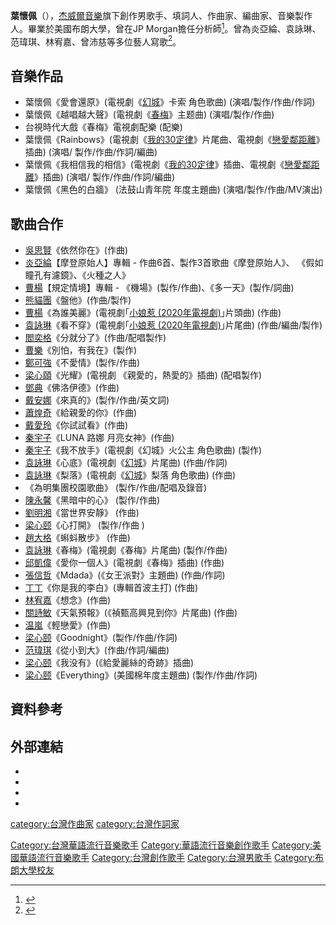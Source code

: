 {{藝人
| 姓名 = 葉懷佩
| 類型 = 男歌手
| 英文名 = Andrew Yeh
| 出生地點 = {{US}}
| 職業 = [[歌手|歌手]]、[[填詞人|填詞人]]、[[作曲家|作曲家]]、[[編曲家|編曲家]]、[[音樂製作人|音樂製作人]]
| 語言 = [[英語|英語]]、[[華語|華語]]
| 音樂類型 = [[華語流行音樂|華語流行音樂]]
| 演奏樂器 = [[吉他|吉他]]、[[鋼琴|鋼琴]]
| 代表作 = 《越唱越大聲》
| 活躍年代 = 2010年至今
| 唱片公司 =  [[杰威爾音樂|杰威爾音樂]]
| 經紀公司 =  [[杰威爾音樂|杰威爾音樂]]
| 網站 = [http://www.jvrmusic.com.tw/ www.jvrmusic.com.tw] 
}}
'''葉懷佩'''（{{lang-en|Andrew Yeh}}），[[杰威爾音樂|杰威爾音樂]]旗下創作男歌手、填詞人、作曲家、編曲家、音樂製作人。畢業於美國布朗大學，曾在JP Morgan擔任分析師<ref>{{cite news |author1=張詠淇 |title=放棄百萬年薪　周杰倫師弟葉懷佩闖歌壇 |url= https://www.mirrormedia.mg/story/20170407ent010 |accessdate=2021-02-22 |work=鏡周刊 |date=2017-04-08}}</ref>。曾為炎亞綸、袁詠琳、范瑋琪、林宥嘉、曾沛慈等多位藝人寫歌<ref>{{cite news |author1=尤嬿妮 |title=炎亞綸三年前熬過低潮！自詡為未出道男團揪友組「陽台男孩」 |url= https://www.chinatimes.com/realtimenews/20201207003165-260404?chdtv |accessdate=2021-02-22 |work=中時 |date=2020-12-07}}</ref>。

== 音樂作品 ==
*葉懷佩《愛會還原》(電視劇《[[幻城|幻城]]》卡索 角色歌曲) (演唱/製作/作曲/作詞) 
*葉懷佩《越唱越大聲》(電視劇《[[春梅|春梅]]》主题曲) (演唱/製作/作曲) 
*台視時代大戲《春梅》電視劇配樂 (配樂) 
*葉懷佩《Rainbows》(電視劇《[[我的30定律|我的30定律]]》片尾曲、電視劇《[[戀愛鄰距離|戀愛鄰距離]]》插曲) (演唱/ 製作/作曲/作詞/編曲) 
*葉懷佩《我相信我的相信》(電視劇《[[我的30定律|我的30定律]]》插曲、電視劇《[[戀愛鄰距離|戀愛鄰距離]]》插曲) (演唱/ 製作/作曲/作詞/編曲) 
*葉懷佩《黑色的白牆》 (法鼓山青年院 年度主題曲) (演唱/製作/作曲/MV演出)

== 歌曲合作 ==
*[[吳思賢|吳思賢]]《依然你在》(作曲) 
*[[炎亞綸|炎亞綸]]【摩登原始人】專輯 - 作曲6首、製作3首歌曲《摩登原始人》、 《假如瞳孔有濾鏡》、《火種之人》 
*[[曹楊|曹楊]]【規定情境】專輯 - 《機場》(製作/作曲)、《多一天》(製作/詞曲) 
*[[熊貓團|熊貓團]]《盤他》(作曲/製作) 
*[[曹楊|曹楊]]《為誰美麗》(電視劇｢[[小娘惹_(2020年電視劇)|小娘惹 (2020年電視劇)]]｣片頭曲) (作曲) 
*[[袁詠琳|袁詠琳]]《看不穿》(電視劇｢[[小娘惹_(2020年電視劇)|小娘惹 (2020年電視劇)]]｣片尾曲) (作曲/編曲/製作)
*[[閻奕格|閻奕格]]《分就分了》(作曲/配唱製作) 
*[[曹樂|曹樂]]《別怕，有我在》(製作) 
*[[鄭可強|鄭可強]]《不愛情》(製作/作曲) 
*[[梁心頤|梁心頤]]《光耀》(電視劇 《親愛的，熱愛的》插曲) (配唱製作) 
*[[鄧典|鄧典]]《佛洛伊德》(作曲) 
*[[戴安娜|戴安娜]]《來真的》(製作/作曲/英文詞) 
*[[蕭煌奇|蕭煌奇]]《給親愛的你》(作曲) 
*[[戴愛玲|戴愛玲]]《你試試看》(作曲) 
*[[秦宇子|秦宇子]]《LUNA 路娜 月亮女神》(作曲) 
*[[秦宇子|秦宇子]]《我不放手》(電視劇《幻城》火公主 角色歌曲) (製作)
*[[袁詠琳|袁詠琳]]《心底》(電視劇《[[幻城|幻城]]》片尾曲) (作曲/作詞) 
*[[袁詠琳|袁詠琳]]《梨落》(電視劇《[[幻城|幻城]]》梨落 角色歌曲) (作曲) 
*《為明集團校園歌曲》 (製作/作曲/配唱及錄音) 
*[[陳永馨|陳永馨]]《黑暗中的心》 (製作/作曲) 
*[[劉明湘|劉明湘]]《當世界安靜》 (作曲)
*[[梁心颐|梁心颐]]《心打開》 (製作/作曲 ) 
*[[趙大格|趙大格]]《蝌蚪散步》 (作曲) 
*[[袁詠琳|袁詠琳]]《春梅》(電視劇《春梅》片尾曲) (製作/作曲) 
*[[邱凱偉|邱凱偉]]《愛你一個人》(電視劇《春梅》插曲) (作曲) 
*[[張信哲|張信哲]]《Mdada》(《女王派對》主題曲) (作曲/作詞) 
*[[丁丁|丁丁]]《你是我的李白》(專輯首波主打) (作曲) 
*[[林宥嘉|林宥嘉]]《想念》(作曲) 
*[[關詩敏|關詩敏]]《天氣預報》(《禎甄高興見到你》片尾曲) (作曲)
*[[温嵐|温嵐]]《輕戀愛》(作曲) 
*[[梁心颐|梁心颐]]《Goodnight》(製作/作曲/作詞) 
*[[范瑋琪|范瑋琪]]《從小到大》(作曲/作詞/編曲) 
*[[梁心颐|梁心颐]]《我没有》(《給愛麗絲的奇跡》插曲) 
*[[梁心颐|梁心颐]]《Everything》(美國棉年度主題曲) (製作/作曲/作詞) 


==資料參考==
{{REFLIST}}

==外部連結==
*{{facebook|andrewyehmusic |葉懷佩Andrew }}
*{{Instagram| andrewyehmusic |葉懷佩Andrew }}
*{{Youtube|c=UCRfEl5wJ7N6FK8e-Ut2TIZA|葉懷佩Andrew }}
*{{Sinaweibo|andrewyehmusic|葉懷佩Andrew }}


[[Category:台灣華語流行音樂歌手|Category:台灣華語流行音樂歌手]] 
[[Category:華語流行音樂創作歌手|Category:華語流行音樂創作歌手]]
[[Category:美國華語流行音樂歌手|Category:美國華語流行音樂歌手]]
[[Category:台灣創作歌手|Category:台灣創作歌手]]
[[Category:台灣男歌手|Category:台灣男歌手]]
[[category:台灣作曲家|category:台灣作曲家]]
[[category:台灣作詞家|category:台灣作詞家]]
[[Category:布朗大學校友|Category:布朗大學校友]]